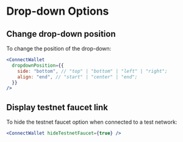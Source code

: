 # Drop-down Options

## Change drop-down position

To change the position of the drop-down:

```jsx
<ConnectWallet
  dropdownPosition={{
    side: "bottom", // "top" | "bottom" | "left" | "right";
    align: "end", // "start" | "center" | "end";
  }}
/>
```

## Display testnet faucet link
To hide the testnet faucet option when connected to a test network:

```jsx
<ConnectWallet hideTestnetFaucet={true} />
```
